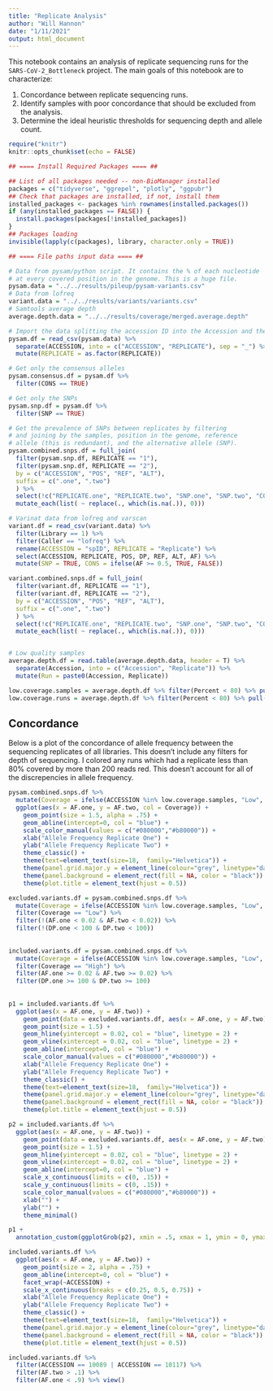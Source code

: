 ```yaml
---
title: "Replicate Analysis"
author: "Will Hannon"
date: "1/11/2021"
output: html_document
---
```


This notebook contains an analysis of replicate sequencing runs for the `SARS-CoV-2_Bottleneck` project. The main goals of this notebook are to characterize: 

1. Concordance between replicate sequencing runs. 
2. Identify samples with poor concordance that should be excluded from the analysis. 
3. Determine the ideal heuristic thresholds for sequencing depth and allele count. 

```r
require("knitr")
knitr::opts_chunk$set(echo = FALSE)
```

```r

## ==== Install Required Packages ==== ##

## List of all packages needed -- non-BioManager installed
packages = c("tidyverse", "ggrepel", "plotly", "ggpubr")
## Check that packages are installed, if not, install them
installed_packages <- packages %in% rownames(installed.packages())
if (any(installed_packages == FALSE)) {
  install.packages(packages[!installed_packages])
}
## Packages loading
invisible(lapply(c(packages), library, character.only = TRUE))

```

```r

## ==== File paths input data ==== ##

# Data from pysam/python script. It contains the % of each nucleotide
# at every covered position in the genome. This is a huge file.
pysam.data = "../../results/pileup/pysam-variants.csv"
# Data from lofreq
variant.data = "../../results/variants/variants.csv"
# Samtools average depth
average.depth.data = "../../results/coverage/merged.average.depth" 

```

```r

# Import the data splitting the accession ID into the Accession and the Replicate
pysam.df = read_csv(pysam.data) %>% 
  separate(ACCESSION, into = c("ACCESSION", "REPLICATE"), sep = "_") %>% 
  mutate(REPLICATE = as.factor(REPLICATE))

# Get only the consensus alleles
pysam.consensus.df = pysam.df %>% 
  filter(CONS == TRUE)

# Get only the SNPs
pysam.snp.df = pysam.df %>% 
  filter(SNP == TRUE) 

# Get the prevalence of SNPs between replicates by filtering 
# and joining by the samples, position in the genome, reference
# allele (this is redundant), and the alternative allele (SNP).
pysam.combined.snps.df = full_join(
  filter(pysam.snp.df, REPLICATE == "1"),
  filter(pysam.snp.df, REPLICATE == "2"), 
  by = c("ACCESSION", "POS", "REF", "ALT"),
  suffix = c(".one", ".two")
  ) %>% 
  select(!c("REPLICATE.one", "REPLICATE.two", "SNP.one", "SNP.two", "CONS.one", "CONS.two")) %>% 
  mutate_each(list( ~ replace(., which(is.na(.)), 0)))

# Varinat data from lofreq and varscan
variant.df = read_csv(variant.data) %>% 
  filter(Library == 1) %>% 
  filter(Caller == "lofreq") %>% 
  rename(ACCESSION = "spID", REPLICATE = "Replicate") %>% 
  select(ACCESSION, REPLICATE, POS, DP, REF, ALT, AF) %>% 
  mutate(SNP = TRUE, CONS = ifelse(AF >= 0.5, TRUE, FALSE))

variant.combined.snps.df = full_join(
  filter(variant.df, REPLICATE == "1"),
  filter(variant.df, REPLICATE == "2"), 
  by = c("ACCESSION", "POS", "REF", "ALT"),
  suffix = c(".one", ".two")
  ) %>% 
  select(!c("REPLICATE.one", "REPLICATE.two", "SNP.one", "SNP.two", "CONS.one", "CONS.two")) %>% 
  mutate_each(list( ~ replace(., which(is.na(.)), 0)))


# Low quality samples 
average.depth.df = read.table(average.depth.data, header = T) %>% 
  separate(Accession, into = c("Accession", "Replicate")) %>% 
  mutate(Run = paste0(Accession, Replicate))

low.coverage.samples = average.depth.df %>% filter(Percent < 80) %>% pull(Accession)
low.coverage.runs = average.depth.df %>% filter(Percent < 80) %>% pull(Run)

```

## Concordance

Below is a plot of the concordance of allele frequency between the sequencing replicates of all libraries. This doesn't include any filters for depth of sequencing. I colored any runs which had a replicate less than 80% covered by more than 200 reads red. This doesn't account for all of the discrepencies in allele frequency.   

```r

pysam.combined.snps.df %>% 
  mutate(Coverage = ifelse(ACCESSION %in% low.coverage.samples, "Low", "High")) %>% 
  ggplot(aes(x = AF.one, y = AF.two, col = Coverage)) + 
    geom_point(size = 1.5, alpha = .75) +
    geom_abline(intercept=0, col = "blue") + 
    scale_color_manual(values = c("#080000","#b80000")) +
    xlab("Allele Frequency Replicate One") +
    ylab("Allele Frequency Replicate Two") +
    theme_classic() +
    theme(text=element_text(size=18,  family="Helvetica")) +
    theme(panel.grid.major.y = element_line(colour="grey", linetype="dashed")) +
    theme(panel.background = element_rect(fill = NA, color = "black")) +
    theme(plot.title = element_text(hjust = 0.5)) 


```


```r

excluded.variants.df = pysam.combined.snps.df %>% 
  mutate(Coverage = ifelse(ACCESSION %in% low.coverage.samples, "Low", "High")) %>%
  filter(Coverage == "Low") %>% 
  filter(!(AF.one < 0.02 & AF.two < 0.02)) %>% 
  filter(!(DP.one < 100 & DP.two < 100))
 
  
included.variants.df = pysam.combined.snps.df %>% 
  mutate(Coverage = ifelse(ACCESSION %in% low.coverage.samples, "Low", "High")) %>%
  filter(Coverage == "High") %>% 
  filter(AF.one >= 0.02 & AF.two >= 0.02) %>% 
  filter(DP.one >= 100 & DP.two >= 100)
 
 
p1 = included.variants.df %>% 
  ggplot(aes(x = AF.one, y = AF.two)) + 
    geom_point(data = excluded.variants.df, aes(x = AF.one, y = AF.two), size = .5, col = "#b80000", alpha = 0.5) +
    geom_point(size = 1.5) +
    geom_hline(yintercept = 0.02, col = "blue", linetype = 2) + 
    geom_vline(xintercept = 0.02, col = "blue", linetype = 2) + 
    geom_abline(intercept=0, col = "blue") + 
    scale_color_manual(values = c("#080000","#b80000")) +
    xlab("Allele Frequency Replicate One") +
    ylab("Allele Frequency Replicate Two") +
    theme_classic() +
    theme(text=element_text(size=18,  family="Helvetica")) +
    theme(panel.grid.major.y = element_line(colour="grey", linetype="dashed")) +
    theme(panel.background = element_rect(fill = NA, color = "black")) +
    theme(plot.title = element_text(hjust = 0.5)) 

p2 = included.variants.df %>% 
  ggplot(aes(x = AF.one, y = AF.two)) + 
    geom_point(data = excluded.variants.df, aes(x = AF.one, y = AF.two), size = .5, col = "#b80000", alpha = 0.5) +
    geom_point(size = 1.5) +
    geom_hline(yintercept = 0.02, col = "blue", linetype = 2) + 
    geom_vline(xintercept = 0.02, col = "blue", linetype = 2) + 
    geom_abline(intercept=0, col = "blue") + 
    scale_x_continuous(limits = c(0, .15)) + 
    scale_y_continuous(limits = c(0, .15)) + 
    scale_color_manual(values = c("#080000","#b80000")) +
    xlab("") +
    ylab("") +
    theme_minimal()

p1 + 
  annotation_custom(ggplotGrob(p2), xmin = .5, xmax = 1, ymin = 0, ymax = .4)
```



```r

included.variants.df %>% 
  ggplot(aes(x = AF.one, y = AF.two)) + 
    geom_point(size = 2, alpha = .75) +
    geom_abline(intercept=0, col = "blue") + 
    facet_wrap(~ACCESSION) + 
    scale_x_continuous(breaks = c(0.25, 0.5, 0.75)) +
    xlab("Allele Frequency Replicate One") +
    ylab("Allele Frequency Replicate Two") +
    theme_classic() +
    theme(text=element_text(size=18,  family="Helvetica")) +
    theme(panel.grid.major.y = element_line(colour="grey", linetype="dashed")) +
    theme(panel.background = element_rect(fill = NA, color = "black")) +
    theme(plot.title = element_text(hjust = 0.5)) 


```

```r

included.variants.df %>% 
  filter(ACCESSION == 10089 | ACCESSION == 10117) %>% 
  filter(AF.two > .1) %>% 
  filter(AF.one < .9) %>% view()

```

